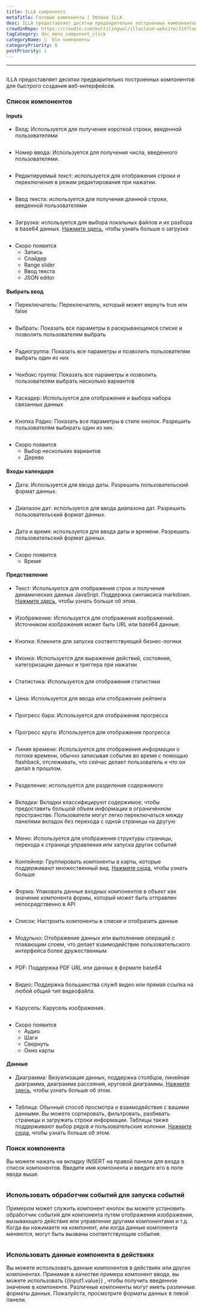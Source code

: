 ```yaml
---
title: ILLA components
metaTitle: Готовые компоненты | Облако ILLA
desc: ILLA предоставляет десятки предварительно построенных компонентов для быстрого создания веб-интерфейсов фронт-энда
crowdinRepo: https://crowdin.com/multilingual/illacloud-website/219?languages=ru&filter=basic&value=0
tagCategory: doc_menu_component_click
categoryName: 🧬  ble компоненты
categoryPriority: 6
postPriority: 1
---
```


* * *

## <h2 hidden>ILLA components</h2>

ILLA предоставляет десятки предварительно построенных компонентов для быстрого создания веб-интерфейсов.

### Список компонентов

#### Inputs

-   Вход: Используется для получения короткой строки, введенной пользователями

<img
  src='https://cdn.illacloud.com/official-website/img/docs/assemble/illa_components.png'
  alt=""
/>

-   Номер ввода: Используется для получения числа, введенного пользователями.

<img
  src='https://cdn.illacloud.com/official-website/img/docs/assemble/illa_components(1).png'
  alt=""
/>

-   Редактируемый текст: используется для отображения строки и переключения в режим редактирования при нажатии.

<img
  src='https://cdn.illacloud.com/official-website/img/docs/assemble/illa_components(2).png'
  alt=""
/>

-   Ввод текста: используется для получения длинной строки, введенной пользователями

<img
  src='https://cdn.illacloud.com/official-website/img/docs/assemble/illa_components(3).png'
  alt=""
/>

-   Загрузка: используется для выбора локальных файлов и их разбора в base64 данных. [Нажмите здесь](https://www.illacloud.com/en-US/docs/upload), чтобы узнать больше о загрузке

<img
  src='https://cdn.illacloud.com/official-website/img/docs/assemble/illa_components(4).png'
  alt=""
/>

-   Скоро появится
    -   Запись
    -   Слайдер
    -   Range slider
    -   Ввод текста
    -   JSON editor

#### Выбрать ввод

-   Переключатель: Переключатель, который может вернуть true или false

<img
  src='https://cdn.illacloud.com/official-website/img/docs/assemble/illa_components(5).png'
  alt=""
/>

-   Выбрать: Показать все параметры в раскрывающемся списке и позволить пользователям выбрать

<img
  src='https://cdn.illacloud.com/official-website/img/docs/assemble/illa_components(6).png'
  alt=""
/>

-   Радиогруппа: Показать все параметры и позволить пользователям выбрать один из них

<img
  src='https://cdn.illacloud.com/official-website/img/docs/assemble/illa_components(7).png'
  alt=""
/>

-   Чекбокс группа: Показать все параметры и позволить пользователям выбрать несколько вариантов

<img
  src='https://cdn.illacloud.com/official-website/img/docs/assemble/illa_components(8).png'
  alt=""
/>

-   Каскадер: Используется для отображения и выбора набора связанных данных

<img
  src='https://cdn.illacloud.com/official-website/img/docs/assemble/illa_components(9).png'
  alt=""
/>

-   Кнопка Радио: Показать все параметры в стиле кнопок. Разрешить пользователям выбирать один из них.

<img
  src='https://cdn.illacloud.com/official-website/img/docs/assemble/illa_components(10).png'
  alt=""
/>

-   Скоро появится
    -   Выбор нескольких вариантов
    -   Дерево

#### Входы календаря

-   Дата: Используется для ввода даты. Разрешить пользовательский формат данных.

<img
  src='https://cdn.illacloud.com/official-website/img/docs/assemble/illa_components(11).png'
  alt=""
/>

-   Диапазон дат: используется для ввода диапазона дат. Разрешить пользовательский формат данных.

<img
  src='https://cdn.illacloud.com/official-website/img/docs/assemble/illa_components(12).png'
  alt=""
/>

-   Дата и время: используется для ввода даты и времени. Разрешить пользовательский формат данных.

<img
  src='https://cdn.illacloud.com/official-website/img/docs/assemble/illa_components(13).png'
  alt=""
/>

-   Скоро появится
    -   Время

#### Представление

-   Текст: Используется для отображения строк и получения динамических данных JavaSript. Поддержка синтаксиса markdown. [Нажмите здесь](https://www.illacloud.com/en-US/docs/text), чтобы узнать больше об этом.

<img
  src='https://cdn.illacloud.com/official-website/img/docs/assemble/illa_components(14).png'
  alt=""
/>

-   Изображение: Используется для отображения изображений. Источником изображения может быть URL или base64 данные.

<img
  src='https://cdn.illacloud.com/official-website/img/docs/assemble/illa_components(15).png'
  alt=""
/>

-   Кнопка: Кликните для запуска соответствующей бизнес-логики

<img
  src='https://cdn.illacloud.com/official-website/img/docs/assemble/illa_components(16).png'
  alt=""
/>

-   Иконка: Используется для выражения действий, состояния, категоризации данных и триггера при нажатии

<img
  src='https://cdn.illacloud.com/official-website/img/docs/assemble/illa_components(17).png'
  alt=""
/>

-   Статистика: Используется для отображения статистики

<img
  src='https://cdn.illacloud.com/official-website/img/docs/assemble/illa_components(18).png'
  alt=""
/>

-   Цена: Используется для ввода или отображения рейтинга

<img
  src='https://cdn.illacloud.com/official-website/img/docs/assemble/illa_components(19).png'
  alt=""
/>

-   Прогресс бара: Используется для отображения прогресса

<img
  src='https://cdn.illacloud.com/official-website/img/docs/assemble/illa_components(20).png'
  alt=""
/>

-   Прогресс круга: Используется для отображения прогресса

<img
  src='https://cdn.illacloud.com/official-website/img/docs/assemble/illa_components(21).png'
  alt=""
/>

-   Линия времени: Используется для отображения информации о потоке времени, обычно записывая события во время с помощью flashback, отслеживать, что сейчас делает пользователь и что он делал в прошлом.

<img
  src='https://cdn.illacloud.com/official-website/img/docs/assemble/illa_components(22).png'
  alt=""
/>

-   Разделение: используется для разделения содержимого

<img
  src='https://cdn.illacloud.com/official-website/img/docs/assemble/illa_components(23).png'
  alt=""
/>

-   Вкладки: Вкладки классифицируют содержимое, чтобы предоставить большой объем информации в ограниченном пространстве. Пользователи могут легко переключаться между панелями вкладок без перехода с одной страницы на другую

<img
  src='https://cdn.illacloud.com/official-website/img/docs/assemble/illa_components(24).png'
  alt=""
/>

-   Меню: Используется для отображения структуры страницы, перехода к странице управления или запуска других событий

<img
  src='https://cdn.illacloud.com/official-website/img/docs/assemble/illa_components(25).png'
  alt=""
/>

-   Контейнер: Группировать компоненты в карты, которые поддерживают множественный вид. [Нажмите сюда](https://www.illacloud.com/en-US/docs/container), чтобы узнать больше

<img
  src='https://cdn.illacloud.com/official-website/img/docs/assemble/illa_components(26).png'
  alt=""
/>

-   Форма: Упаковать данные входных компонентов в объект как значение компонента формы, который может быть отправлен непосредственно в API

<img
  src='https://cdn.illacloud.com/official-website/img/docs/assemble/illa_components(27).png'
  alt=""
/>

-   Список: Настроить компоненты в списке и отобразить данные

<img
  src='https://cdn.illacloud.com/official-website/img/docs/assemble/illa_components(28).png'
  alt=""
/>

-   Модульно: Отображение данных или выполнение операций с плавающим слоем, что делает взаимодействие пользовательского интерфейса более дружественным

<img
  src='https://cdn.illacloud.com/official-website/img/docs/assemble/illa_components(29).png'
  alt=""
/>

-   PDF: Поддержка PDF URL или данных в формате base64

<img
  src='https://cdn.illacloud.com/official-website/img/docs/assemble/illa_components(30).png'
  alt=""
/>

-   Видео: Поддержка большинства служб видео или прямая ссылка на любой общий тип видеофайла.

<img
  src='https://cdn.illacloud.com/official-website/img/docs/assemble/illa_components(31).png'
  alt=""
/>

-   Карусель: Карусель изображения.

<img
  src='https://cdn.illacloud.com/official-website/img/docs/assemble/illa_components(32).png'
  alt=""
/>

-   Скоро появится
    -   Аудио
    -   Шаги
    -   Свернуть
    -   Окно карты

#### Данные

-   Диаграмма: Визуализация данных, поддержка столбцов, линейная диаграмма, диаграмма рассеяния, круговой диаграммы. [Нажмите здесь](https://www.illacloud.com/en-US/docs/chart), чтобы узнать больше об этом.

<img
  src='https://cdn.illacloud.com/official-website/img/docs/assemble/illa_components(33).png'
  alt=""
/>

-   Таблица: Обычный способ просмотра и взаимодействия с вашими данными. Вы можете сортировать, фильтровать, разбивать страницы и загружать строки информации. Таблицы также поддерживают выбор рядов и пользовательские колонки. [Нажмите сюда]([https://www.illacloud.com/en-US/docs/table](https://www.illacloud.com/en-US/docs/table)), чтобы узнать больше об этом.

### Поиск компонента

Вы можете нажать на вкладку INSERT на правой панели для входа в список компонентов. Введите имя компонента и введите его в поле ввода выше.

<img
  src='https://cdn.illacloud.com/official-website/img/docs/assemble/illa_components(34).png'
  alt=""
/>

### Использовать обработчик событий для запуска событий

Примером может служить компонент кнопок вы можете установить обработчик событий для компонента путем отображения изображения, вызывающего действие или управление другими компонентами и т.д. Когда вы нажимаете на компонент, или когда данные компонента меняются, могут быть вызваны соответствующие события.

<img
  src='https://cdn.illacloud.com/official-website/img/docs/assemble/illa_components(35).png'
  alt=""
/>

### Использовать данные компонента в действиях

Вы можете использовать данные компонентов в действиях или других компонентах. Принимая в качестве примера компонент ввода, вы можете использовать {{input1.value}} , чтобы получить введенное значение в компоненте. Различные компоненты могут иметь различные форматы данных. Пожалуйста, просмотрите форматы данных в левой панели.

<img
  src='https://cdn.illacloud.com/official-website/img/docs/assemble/illa_components(36).png'
  alt=""
/>
